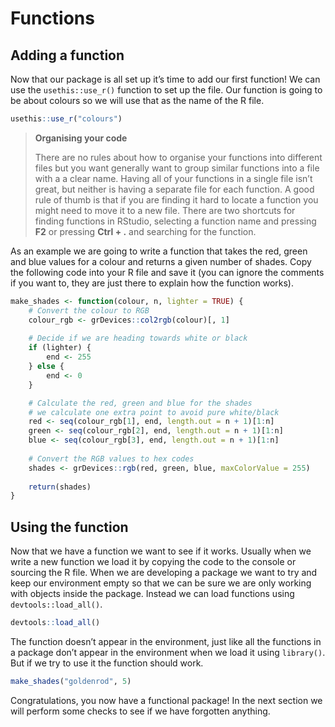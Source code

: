 # Functions

## Adding a function

Now that our package is all set up it's time to add our first function! We can
use the `usethis::use_r()` function to set up the file. Our function is going
to be about colours so we will use that as the name of the R file.

```r
usethis::use_r("colours")
```

> **Organising your code**
>
> There are no rules about how to organise your functions into different files
> but you want generally want to group similar functions into a file with a
> a clear name. Having all of your functions in a single file isn't great, but
> neither is having a separate file for each function. A good rule of thumb is
> that if you are finding it hard to locate a function you might need to move
> it to a new file. There are two shortcuts for finding functions in RStudio,
> selecting a function name and pressing **F2** or pressing **Ctrl + .** and
> searching for the function.

As an example we are going to write a function that takes the red, green and
blue values for a colour and returns a given number of shades. Copy the
following code into your R file and save it (you can ignore the comments if you
want to, they are just there to explain how the function works).

```r
make_shades <- function(colour, n, lighter = TRUE) {
    # Convert the colour to RGB
    colour_rgb <- grDevices::col2rgb(colour)[, 1]
    
    # Decide if we are heading towards white or black
    if (lighter) {
        end <- 255
    } else {
        end <- 0
    }

    # Calculate the red, green and blue for the shades
    # we calculate one extra point to avoid pure white/black
    red <- seq(colour_rgb[1], end, length.out = n + 1)[1:n]
    green <- seq(colour_rgb[2], end, length.out = n + 1)[1:n]
    blue <- seq(colour_rgb[3], end, length.out = n + 1)[1:n]
    
    # Convert the RGB values to hex codes
    shades <- grDevices::rgb(red, green, blue, maxColorValue = 255)
    
    return(shades)
}
```

## Using the function

Now that we have a function we want to see if it works. Usually when we write
a new function we load it by copying the code to the console or sourcing the
R file. When we are developing a package we want to try and keep our 
environment empty so that we can be sure we are only working with objects inside
the package. Instead we can load functions using `devtools::load_all()`.

```r
devtools::load_all()
```

The function doesn't appear in the environment, just like all the functions in
a package don't appear in the environment when we load it using `library()`.
But if we try to use it the function should work.

```r
make_shades("goldenrod", 5)
```

Congratulations, you now have a functional package! In the next section we
will perform some checks to see if we have forgotten anything.
